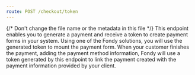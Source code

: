 ```yaml
---
route: POST /checkout/token
---
```





{/* Don't change the file name or the metadata in this file */}
This endpoint enables you to generate a payment and receive a token to create payment forms in your system. Using one of the Fondy solutions, you will use the generated token to mount the payment form. When your customer finishes the payment, adding the payment method information, Fondy will use a token generated by this endpoint to link the payment created with the payment information provided by your client.

